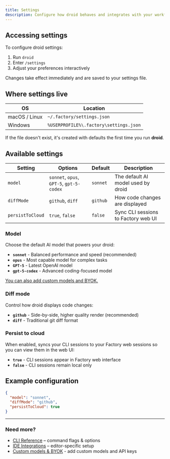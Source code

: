 ```yaml
---
title: Settings
description: Configure how droid behaves and integrates with your workflow.
---
```


## Accessing settings

To configure droid settings:

1. Run `droid`
2. Enter `/settings`
3. Adjust your preferences interactively

Changes take effect immediately and are saved to your settings file.

## Where settings live

| OS        | Location                               |
| --------- | -------------------------------------- |
| macOS / Linux | `~/.factory/settings.json` |
| Windows   | `%USERPROFILE%\.factory\settings.json` |

If the file doesn't exist, it's created with defaults the first time you run **droid**.

## Available settings

| Setting | Options | Default | Description |
| ------- | ------- | ------- | ----------- |
| `model` | `sonnet`, `opus`, `GPT-5`, `gpt-5-codex` | `sonnet` | The default AI model used by droid |
| `diffMode` | `github`, `diff` | `github` | How code changes are displayed |
| `persistToCloud` | `true`, `false` | `false` | Sync CLI sessions to Factory web UI |

### Model

Choose the default AI model that powers your droid:

- **`sonnet`** - Balanced performance and speed (recommended)
- **`opus`** - Most capable model for complex tasks  
- **`GPT-5`** - Latest OpenAI model
- **`gpt-5-codex`** - Advanced coding-focused model

[You can also add custom models and BYOK.](/cli/configuration/byok)

### Diff mode

Control how droid displays code changes:

- **`github`** - Side-by-side, higher quality render (recommended)
- **`diff`** - Traditional git diff format

### Persist to cloud

When enabled, syncs your CLI sessions to your Factory web sessions so you can view them in the web UI:

- **`true`** - CLI sessions appear in Factory web interface
- **`false`** - CLI sessions remain local only

## Example configuration

```json
{
  "model": "sonnet",
  "diffMode": "github", 
  "persistToCloud": true
}
```

---

### Need more?

- [CLI Reference](/cli/configuration/cli-reference) – command flags & options
- [IDE Integrations](/cli/configuration/ide-integrations) – editor-specific setup
- [Custom models & BYOK](/cli/configuration/byok) - add custom models and API keys
